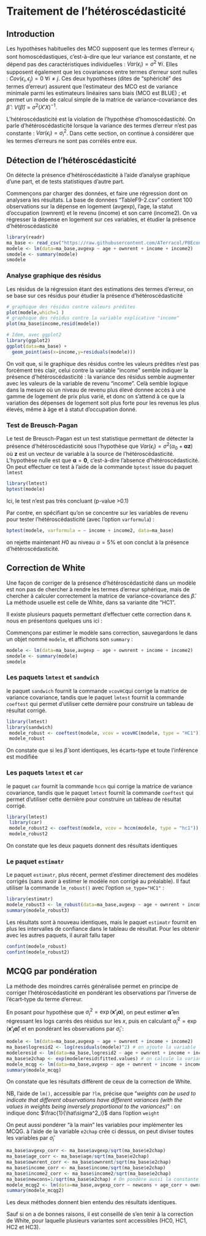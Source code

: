 # Traitement de l'hétéroscédasticité {#hetero}

## Introduction

Les hypothèses habituelles des MCO supposent que les termes d'erreur $\epsilon_i$ sont homoscédastiques, c'est-à-dire que leur variance est constante, et ne dépend pas des caractéristiques individuelles : $Var(\epsilon_i)=\sigma^2~\forall i$. Elles supposent également que les covariances entre termes d'erreur sont nulles : $Cov(\epsilon_i,\epsilon_j)=0~\forall i\neq j$. Ces deux hypothèses (dites de "sphéricité" des termes d'erreur) assurent que l'estimateur des MCO est de variance minimale parmi les estimateurs linéaires sans biais (MCO est BLUE) ; et permet un mode de calcul simple de la matrice de variance-covariance des $\hat\beta$ : $V(\hat\beta)=\sigma^2(X'X)^{-1}$.

L'hétéroscédasticité est la violation de l'hypothèse d'homoscédasticité. On parle d'hétéroscédasticité lorsque la variance des termes d'erreur n'est pas constante : $Var(\epsilon_i)=\sigma^2_i$. Dans cette section, on continue à considérer que les termes d'erreurs ne sont pas corrélés entre eux.

## Détection de l'hétéroscédasticité

On détecte la présence d'hétéroscédasticité à l'aide d'analyse graphique d'une part, et de tests statistiques d'autre part.

Commençons par charger des données, et faire une régression dont on analysera les résultats. La base de données "TableF9-2.csv" contient 100 observations sur la dépense en logement (avgexp), l'age, la statut d'occupation (ownrent) et le revenu (income) et son carré (income2). On va régresser la dépense en logement sur ces variables, et étudier la présence d'hétéroscédasticité   

```r
library(readr)
ma_base <- read_csv("https://raw.githubusercontent.com/ATerracol/P8Econ/master/data/TableF9-2.csv")
modele <- lm(data=ma_base,avgexp ~ age + ownrent + income + income2)
smodele <- summary(modele)
smodele
```
 


### Analyse graphique des résidus

Les résidus de la régression étant des estimations des termes d'erreur, on se base sur ces résidus pour étudier la présence d'hétéroscédasticité

```r
# graphique des résidus contre valeurs prédites
plot(modele,which=1 )
# graphique des résidus contre la variable explicative "income"
plot(ma_base$income,resid(modele))
```
```r
# Idem, avec ggplot2
library(ggplot2)
ggplot(data=ma_base) + 
  geom_point(aes(x=income,y=residuals(modele)))
```

On voit que, si le graphique des résidus contre les valeurs prédites n'est pas forcément très clair, celui contre la variable "income" semble indiquer la présence d'hétéroscédasticité : la variance des résidus semble augmenter avec les valeurs de la variable de revenu "income". Celà semble logique dans la mesure où un niveau de revenu plus élevé donnee accès à une gamme de logement de prix plus varié, et donc on s'attend à ce que la variation des dépenses de logement soit plus forte pour les revenus les plus élevés, même à âge et à statut d'occupation donné.

### Test de Breusch-Pagan

Le test de Breusch-Pagan est un test statistique permettant de détecter la présence d'hétéroscédasticité sous l'hypothèse que $Var(\epsilon_i)=\sigma^2(\alpha_0+\boldsymbol{\alpha z})$ où $\boldsymbol{z}$ est un vecteur de variable à la source de l'hétéroscédasticité. L'hypothèse nulle est que $\boldsymbol{\alpha}=\boldsymbol{0}$, c'est-à-dire l'absence d'hétéroscédasticité. On peut effectuer ce test à l'aide de la commande `bptest` issue du paquet `lmtest`

```r
library(lmtest)
bptest(modele)
```
Ici, le test n'est pas très concluant (p-value >0.1)

Par contre, en spécifiant qu'on se concentre sur les variables de revenu pour tester l'hétéroscédasticité (avec l'option `varformula`) : 

```r
bptest(modele, varformula = ~ income + income2, data=ma_base)
```

on rejette maintenant $H0$ au niveau $\alpha=5 \%$ et oon conclut à la présence d'hétéroscédasticité.

## Correction de White

Une façon de corriger de la présence d'hétéroscédasticité dans un modèle est non pas de chercher à rendre les termes d'erreur sphérique, mais de chercher à calculer correctement la matrice de variance-covariance des $\hat\beta$. La méthode usuelle est celle de White, dans sa variante dite "HC1".

Il existe plusieurs paquets permettant d'effectuer cette correction dans `R`. nous en présentons quelques uns ici : 

Commençons par estimer le modèle sans correction, sauvegardons le dans un objet nommé `modele`, et affichons son `summary` : 
```r
modele <- lm(data=ma_base,avgexp ~ age + ownrent + income + income2)
smodele <- summary(modele)
smodele
```


### Les paquets `lmtest` et `sandwich`

le paquet `sandwich` fournit la commande `vcovHC`qui corrige la matrice de variance covariance, tandis que le paquet `lmtest` fournit la commande `coeftest` qui permet d'utiliser cette dernière pour construire un tableau de résultat corrigé.

```r
library(lmtest)
library(sandwich)
 modele_robust <- coeftest(modele, vcov = vcovHC(modele, type = "HC1"))
 modele_robust
```

On constate que si les $\hat\beta$ sont identiques, les écarts-type et toute l'inférence est modifiée

### Les paquets `lmtest` et `car`
le paquet `car` fournit la commande `hccn` qui corrige la matrice de variance covariance, tandis que le paquet `lmtest` fournit la commande `coeftest` qui permet d'utiliser cette dernière pour construire un tableau de résultat corrigé.
```r
library(lmtest)
 library(car)
 modele_robust2 <- coeftest(modele, vcov = hccm(modele, type = "hc1"))
 modele_robust2
```

On constate que les deux paquets donnent des résultats identiques

### Le paquet `estimatr`
Le paquet `estimatr`, plus récent, permet d'estimer directement des modèles corrigés (sans avoir à estimer le modèle non corrigé au préalable). Il faut utiliser la commande `lm_robust()` avec l'option `se_type="HC1"` : 
```r
library(estimatr)
modele_robust3 <- lm_robust(data=ma_base,avgexp ~ age + ownrent + income + income2, se_type = "HC1")
summary(modele_robust3)
```

Les résultats sont à nouveau identiques, mais le paquet `estimatr` fournit en plus les intervalles de confiance dans le tableau de résultat. Pour les obtenir avec les autres paquets, il aurait fallu taper 
```r
confint(modele_robust)
confint(modele_robust2)
```

## MCQG par pondération
La méthode des moindres carrés généralisée permet en principe de corriger l'hétéroscédasticité en pondérant les observations par l'inverse de l'écart-type du terme d'erreur.

En posant pour hypothèse que $\sigma^2_i=\exp(\boldsymbol{x'_i\alpha})$, on peut estimer $\boldsymbol{\hat\alpha}$ en régressant les logs carrés des résidus sur les $x$, puis en calculant $\hat\alpha_i^2=\exp(\boldsymbol{x'_i\hat\alpha})$ et en pondérant les observations par $\hat\sigma_i$ : 

```r
modele <- lm(data=ma_base,avgexp ~ age + ownrent + income + income2)
ma_base$logresid2 <- log(residuals(modele)^2) # on ajoute la variable ln(e^2)
modeleresid <- lm(data=ma_base,logresid2 ~ age + ownrent + income + income2) # on les régresse sur les x
ma_base$e2chap <- exp(modeleresid$fitted.values) # on calcule la variance prédite
modele_mcqg <- lm(data=ma_base,avgexp ~ age + ownrent + income + income2,weight=1/e2chap) # on pondère la régression par 1/variance
summary(modele_mcqg)
```
On constate que les résultats diffèrent de ceux de la correction de White.

NB, l'aide de `lm()`, accessible par `?lm`, précise que 
"*weights can be used to indicate that different observations have different variances (with the values in weights being inversely proportional to the variances)*" : on indique donc $\frac{1}{\hat\sigma^2_i}$ dans l'option `weight`


On peut aussi pondérer "à la main" les variables pour implémenter les MCQG. à l'aide de la variable `e2chap` crée ci dessus, on peut diviser toutes les variables par $\hat\sigma_i$
```r
ma_base$avgexp_corr <- ma_base$avgexp/sqrt(ma_base$e2chap)
ma_base$age_corr <- ma_base$age/sqrt(ma_base$e2chap)
ma_base$ownrent_corr <- ma_base$ownrent/sqrt(ma_base$e2chap)
ma_base$income_corr <- ma_base$income/sqrt(ma_base$e2chap)
ma_base$income2_corr <- ma_base$income2/sqrt(ma_base$e2chap)
ma_base$newcons=1/sqrt(ma_base$e2chap) # On pondère aussi la constante
modele_mcqg2 <- lm(data=ma_base,avgexp_corr ~ newcons + age_corr + ownrent_corr + income_corr + income2_corr +0) # le +0 supprime la constante
summary(modele_mcqg2)
```
Les deux méthodes donnent bien entendu des résultats identiques.

Sauf si on a de bonnes raisons, il est conseillé de s'en tenir à la correction de White, pour laquelle plusieurs variantes sont accessibles (HC0, HC1, HC2 et HC3).